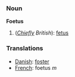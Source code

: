 ===Noun===
'''Foetus'''

# (''[[Chiefly]] British''): [[fetus]]

===Translations===
*[[Danish]]: [[foster]]
*[[French]]: foetus ''m''